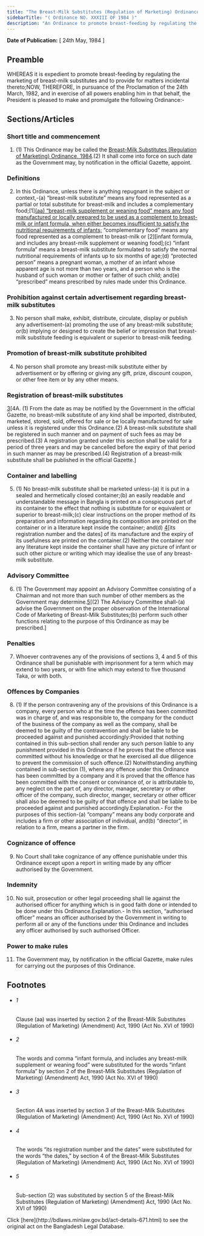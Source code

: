 ```yaml
---
title: "The Breast-Milk Substitutes (Regulation of Marketing) Ordinance, 1984"
sidebarTitle: "( Ordinance NO. XXXIII OF 1984 )"
description: "An Ordinance to promote breast-feeding by regulating the marketing of breast-milk substitutes."
---
```


**Date of Publication:** [ 24th May, 1984 ]

## Preamble

WHEREAS it is expedient to promote breast-feeding by regulating the marketing of breast-milk substitutes and to provide for matters incidental thereto;NOW, THEREFORE, in pursuance of the Proclamation of the 24th March, 1982, and in exercise of all powers enabling him in that behalf, the President is pleased to make and promulgate the following Ordinance:-

## Sections/Articles

### Short title and commencement

1. (1) This Ordinance may be called the [Breast-Milk Substitutes (Regulation of Marketing) Ordinance, 1984](/act-671.html "Breast-Milk Substitutes (Regulation of Marketing) Ordinance, 1984").(2) It shall come into force on such date as the Government may, by notification in the official Gazette, appoint.

### Definitions

2. In this Ordinance, unless there is anything repugnant in the subject or context,-(a) “breast-milk substitute” means any food represented as a partial or total substitute for breast-milk and includes a complementary food;[1][(aa) “breast-milk supplement or weaning food” means any food manufactured or locally prepared to be used as a complement to breast-milk or infant formula, when either becomes insufficient to satisfy the nutritional requirements of infants;](b) “complementary food” means any food represented as a complement to breast-milk or [2][infant formula, and includes any breast-milk supplement or weaning food];(c) “infant formula” means a breast-milk substitute formulated to satisfy the normal nutritional requirements of infants up to six months of age;(d) “protected person” means a pregnant woman, a mother of an infant whose apparent age is not more than two years, and a person who is the husband of such woman or mother or father of such child; and(e) “prescribed” means prescribed by rules made under this Ordinance.

### Prohibition against certain advertisement regarding breast-milk substitutes

3. No person shall make, exhibit, distribute, circulate, display or publish any advertisement-(a) promoting the use of any breast-milk substitute; or(b) implying or designed to create the belief or impression that breast-milk substitute feeding is equivalent or superior to breast-milk feeding.

### Promotion of breast-milk substitute prohibited

4. No person shall promote any breast-milk substitute either by advertisement or by offering or giving any gift, prize, discount coupon, or other free item or by any other means.

### Registration of breast-milk substitutes

[3](1)[4A. (1) From the date as may be notified by the Government in the official Gazette, no breast-milk substitute of any kind shall be imported, distributed, marketed, stored, sold, offered for sale or be locally manufactured for sale unless it is registered under this Ordinance.(2) A breast-milk substitute shall be registered in such manner and on payment of such fees as may be prescribed.(3) A registration granted under this section shall be valid for a period of three years and may be cancelled before the expiry of that period in such manner as may be prescribed.(4) Registration of a breast-milk substitute shall be published in the official Gazette.]

### Container and labelling

5. (1) No breast-milk substitute shall be marketed unless-(a) it is put in a sealed and hermetically closed container;(b) an easily readable and understandable message in Bangla is printed on a conspicuous part of its container to the effect that nothing is substitute for or equivalent or superior to breast-milk;(c) clear instructions on the proper method of its preparation and information regarding its composition are printed on the container or in a literature kept inside the container; and(d) [4](1)[its registration number and the dates] of its manufacture and the expiry of its usefulness are printed on the container.(2) Neither the container nor any literature kept inside the container shall have any picture of infant or such other picture or writing which may idealise the use of any breast-milk substitute.

### Advisory Committee

6. (1) The Government may appoint an Advisory Committee consisting of a Chairman and not more than such number of other members as the Government may determine.[5](1)[(2) The Advisory Committee shall-(a) advise the Government on the proper observation of the International Code of Marketing of Breast-Milk Substitutes;(b) perform such other functions relating to the purpose of this Ordinance as may be prescribed.]

### Penalties

7. Whoever contravenes any of the provisions of sections 3, 4 and 5 of this Ordinance shall be punishable with imprisonment for a term which may extend to two years, or with fine which may extend to five thousand Taka, or with both.

### Offences by Companies

8. (1) If the person contravening any of the provisions of this Ordinance is a company, every person who at the time the offence has been committed was in charge of, and was responsible to, the company for the conduct of the business of the company as well as the company, shall be deemed to be guilty of the contravention and shall be liable to be proceeded against and punished accordingly:Provided that nothing contained in this sub-section shall render any such person liable to any punishment provided in this Ordinance if he proves that the offence was committed without his knowledge or that he exercised all due diligence to prevent the commission of such offence.(2) Notwithstanding anything contained in sub-section (1), where any offence under this Ordinance has been committed by a company and it is proved that the offence has been committed with the consent or convinance of, or is attributable to, any neglect on the part of, any director, manager, secretary or other officer of the company, such director, manger, secretary or other officer shall also be deemed to be guilty of that offence and shall be liable to be proceeded against and punished accordingly.Explanation.- For the purposes of this section-(a) “company” means any body corporate and includes a firm or other association of individual, and(b) “director”, in relation to a firm, means a partner in the firm.

### Cognizance of offence

9. No Court shall take cognizance of any offence punishable under this Ordinance except upon a report in writing made by any officer authorised by the Government.

### Indemnity

10. No suit, prosecution or other legal proceeding shall lie against the authorised officer for anything which is in good faith done or intended to be done under this Ordinance.Explanation.- In this section, “authorised officer” means an officer authorised by the Government in writing to perform all or any of the functions under this Ordinance and includes any officer authorised by such authorised Officer.

### Power to make rules

11. The Government may, by notification in the official Gazette, make rules for carrying out the purposes of this Ordinance.

## Footnotes

- ###### 1

  Clause (aa) was inserted by section 2 of the Breast-Milk Substitutes (Regulation of Marketing) (Amendment) Act, 1990 (Act No. XVI of 1990)

- ###### 2

  The words and comma “infant formula, and includes any breast-milk supplement or weaning food” were substituted for the words “infant formula” by section 2 of the Breast-Milk Substitutes (Regulation of Marketing) (Amendment) Act, 1990 (Act No. XVI of 1990)

- ###### 3

  Section 4A was inserted by section 3 of the Breast-Milk Substitutes (Regulation of Marketing) (Amendment) Act, 1990 (Act No. XVI of 1990)

- ###### 4

  The words “its registration number and the dates” were substituted for the words “the dates,” by section 4 of the Breast-Milk Substitutes (Regulation of Marketing) (Amendment) Act, 1990 (Act No. XVI of 1990)

- ###### 5

  Sub-section (2) was substituted by section 5 of the Breast-Milk Substitutes (Regulation of Marketing) (Amendment) Act, 1990 (Act No. XVI of 1990)

<Note>
  Click [here](http://bdlaws.minlaw.gov.bd/act-details-671.html) to see the original act on the Bangladesh Legal Database.
</Note>
